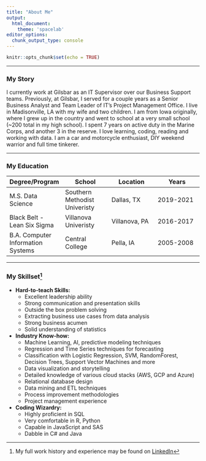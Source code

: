 ```yaml
---
title: "About Me"
output: 
  html_document:
    theme: 'spacelab'
editor_options: 
  chunk_output_type: console
---
```


```r
knitr::opts_chunk$set(echo = TRUE)
```
---

### My Story
I currently work at Gilsbar as an IT Supervisor over our Business Support teams.  Previously, at Gilsbar, I served for a couple years as a Senior Business Analyst and Team Leader of IT's Project Management Office.  I live in Madisonville, LA with my wife and two children.  I am from Iowa originally, where I grew up in the country and went to school at a very small school (~200 total in my high school).  I spent 7 years on active duty in the Marine Corps, and another 3 in the reserve.  I love learning, coding, reading and working with data.  I am a car and motorcycle enthusiast, DIY weekend warrior and full time tinkerer.

---

### My Education
|Degree/Program|School|Location|Years|
|----|----|----|----|
|M.S. Data Science | Southern Methodist Univeristy | Dallas, TX | 2019-2021 |
|Black Belt - Lean Six Sigma | Villanova Univeristy | Villanova, PA | 2016-2017 |
|B.A. Computer Information Systems | Central College | Pella, IA | 2005-2008 |

---  

### My Skillset[^1] 
* **Hard-to-teach Skills:**
  + Excellent leadership ability
  + Strong communication and presentation skills
  + Outside the box problem solving
  + Extracting business use cases from data analysis
  + Strong business acumen
  + Solid understanding of statistics

* **Industry Know-how:**
  + Machine Learning, AI, predictive modeling techniques
  + Regression and Time Series techniques for forecasting 
  + Classification with Logistic Regression, SVM, RandomForest, Decision Trees, Support Vector Machines and more
  + Data visualization and storytelling
  + Detailed knowledge of various cloud stacks (AWS, GCP and Azure)
  + Relational database design
  + Data mining and ETL techniques
  + Process improvement methodologies
  + Project management experience
  
* **Coding Wizardry:**
  + Highly proficient in SQL
  + Very comfortable in R, Python
  + Capable in JavaScript and SAS
  + Dabble in C# and Java

[^1]: My full work history and experience may be found on [LinkedIn](https://www.linkedin.com/in/dustin-bracy/) 